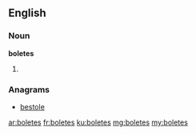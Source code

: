 ==English==

===Noun===
'''boletes'''

# {{plural of|bolete}}

===Anagrams===
* [[bestole#English|bestole]]

[[ar:boletes]]
[[fr:boletes]]
[[ku:boletes]]
[[mg:boletes]]
[[my:boletes]]
